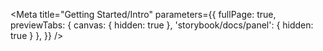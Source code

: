 
<Meta title="Getting Started/Intro" parameters={{
  fullPage: true,
  previewTabs: { canvas: { hidden: true }, 'storybook/docs/panel': { hidden: true } },
}} />

<Intro />
